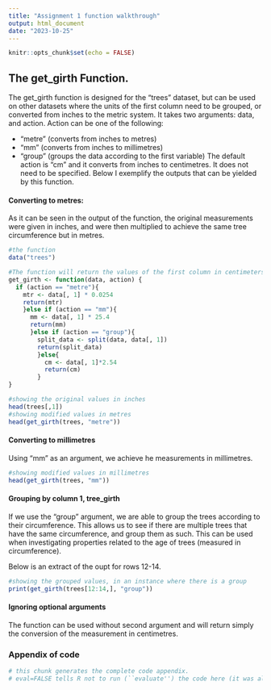 ```yaml
---
title: "Assignment 1 function walkthrough"
output: html_document
date: "2023-10-25"
---
```


```r
knitr::opts_chunk$set(echo = FALSE)
```
## The get_girth Function. 

The get_girth function is designed for the "trees" dataset, but can be used on other datasets where the units of the first column need to be grouped, or converted from inches to the metric system. It takes two arguments: data, and action. Action can be one of the following: 

* "metre" (converts from inches to metres)
* "mm" (converts from inches to millimetres)
* "group" (groups the data according to the first variable)
The default action is "cm" and it converts from inches to centimetres. It does not need to be specified. 
Below I exemplify the outputs that can be yielded by this function. 

#### Converting to metres:

As it can be seen in the output of the function, the original measurements were given in inches, and were then multiplied to achieve the same tree circumference but in metres. 

```r
#the function 
data("trees")

#The function will return the values of the first column in centimeters, from inches
get_girth <- function(data, action) {
  if (action == "metre"){
    mtr <- data[, 1] * 0.0254
    return(mtr)
    }else if (action == "mm"){
      mm <- data[, 1] * 25.4
      return(mm)
      }else if (action == "group"){
        split_data <- split(data, data[, 1])
        return(split_data)
        }else{
          cm <- data[, 1]*2.54
          return(cm)
        }
}
```
```r
#showing the original values in inches
head(trees[,1])
#showing modified values in metres
head(get_girth(trees, "metre"))
```


#### Converting to millimetres

Using "mm" as an argument, we achieve he measurements in millimetres. 
```r
#showing modified values in millimetres
head(get_girth(trees, "mm"))
```

#### Grouping by column 1, tree_girth

If we use the "group" argument, we are able to group the trees according to their circumference. This allows us to see if there are multiple trees that have the same circumference, and group them as such. This can be used when investigating properties related to the age of trees (measured in circumference). 

Below is an extract of the oupt for rows 12-14.

```r
#showing the grouped values, in an instance where there is a group
print(get_girth(trees[12:14,], "group"))
```
#### Ignoring optional arguments

The function can be used without second argument and will return simply the conversion of the measurement in centimetres.

### Appendix of code

```r
# this chunk generates the complete code appendix. 
# eval=FALSE tells R not to run (``evaluate'') the code here (it was already run before).
```